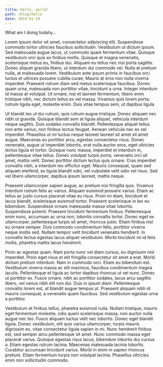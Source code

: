 ```yaml
---
title: Hello, world!
path: /blog/hello
date: 2019-01-29
---
```


What am I doing todahy...

Lorem ipsum dolor sit amet, consectetur adipiscing elit. Suspendisse commodo tortor ultricies faucibus sollicitudin. Vestibulum ut dictum ipsum. Sed malesuada augue lacus, ut commodo quam fermentum vitae. Quisque vestibulum orci quis ex finibus mollis. Quisque et magna venenatis, scelerisque metus eu, finibus dui. Aliquam eu tellus nec nisi porta sagittis. Donec aliquet gravida libero, ut interdum dui commodo vel. Nulla at pretium nulla, at malesuada lorem. Vestibulum ante ipsum primis in faucibus orci luctus et ultrices posuere cubilia curae; Mauris at eros non nulla viverra imperdiet. Praesent rutrum diam sed metus scelerisque faucibus. Donec quam urna, malesuada non porttitor vitae, tincidunt a urna. Integer interdum id massa at volutpat. Ut ornare, nisi et laoreet fermentum, libero enim tristique nibh, nec dictum tellus ex vel massa. Vivamus quis lorem porta, rutrum ligula eget, molestie enim. Duis vitae tempus sem, ut dapibus ligula.

Ut blandit leo ut dui rutrum, quis rutrum augue tristique. Donec aliquam nec nibh ut gravida. Quisque blandit sem at ligula aliquet, vehicula interdum neque sagittis. Duis sodales convallis blandit. Pellentesque aliquet tellus non ante varius, non finibus lectus feugiat. Aenean vehicula nec ex vel imperdiet. Phasellus ut mi luctus neque laoreet laoreet sit amet sit amet augue. Maecenas eu porttitor arcu, egestas consectetur risus. Donec venenatis, augue ut imperdiet lobortis, erat nulla auctor eros, eget ultricies lectus ligula et tortor. Quisque nunc massa, imperdiet et interdum in, pellentesque vitae tellus. Donec volutpat turpis porta, venenatis orci sit amet, mattis velit. Donec porttitor dictum lectus quis ornare. Cras imperdiet convallis nibh, a interdum leo efficitur eget. Mauris consequat, quam sed aliquam eleifend, ex ligula blandit odio, vel vulputate velit odio vel risus. Sed vel libero ullamcorper, dapibus ipsum laoreet, mattis neque.

Praesent ullamcorper sapien augue, ac pretium nisi fringilla quis. Vivamus interdum rutrum felis ac varius. Aliquam euismod posuere varius. Etiam ac tellus ac justo cursus placerat vitae eu risus. Proin mi diam, tincidunt et lacus blandit, scelerisque euismod tortor. Praesent scelerisque in leo eu bibendum. Suspendisse ornare malesuada massa vitae lobortis. Suspendisse potenti. Praesent tincidunt fermentum finibus. Pellentesque enim nunc, accumsan ac urna non, lobortis convallis tortor. Donec eget ex ullamcorper, pellentesque turpis sit amet, rhoncus justo. Etiam finibus nisl eu ornare semper. Duis commodo condimentum felis, porttitor viverra neque mollis sed. Nullam tempor velit tincidunt venenatis hendrerit. In convallis lectus egestas lacus aliquet vestibulum. Morbi tincidunt mi id felis mollis, pharetra mattis lacus hendrerit.

Proin ac egestas quam. Nam porta nunc vel diam cursus, eu dignissim nisl imperdiet. Proin eget risus et elit fringilla consectetur sit amet a erat. Morbi dictum pretium interdum. Nam in commodo orci. Etiam eu bibendum est. Vestibulum viverra massa ac elit maximus, faucibus condimentum magna iaculis. Pellentesque et ligula ac tortor dapibus rhoncus ut vel nunc. Donec ut porttitor ex. Fusce ornare, nibh ac porttitor sodales, lacus arcu sagittis libero, vel varius nibh elit non dui. Duis in ipsum diam. Pellentesque convallis lorem est, at blandit augue tempus ut. Praesent aliquam nibh id mauris consequat, a venenatis quam faucibus. Sed vestibulum egestas urna a porttitor.

Vestibulum et finibus tellus, pharetra euismod nulla. Nullam tristique, mauris eget fermentum molestie, odio quam scelerisque massa, non auctor nulla augue nec leo. Fusce aliquam luctus velit nec lobortis. Donec eget blandit ligula. Donec vestibulum, elit quis varius ullamcorper, turpis mauris dignissim ex, vitae consectetur ligula sapien in mi. Nunc hendrerit finibus est, sed semper arcu pellentesque sit amet. Nunc commodo massa eget placerat varius. Quisque egestas risus lacus, bibendum lobortis dui cursus a. Etiam egestas rutrum lacinia. Maecenas malesuada lacinia lobortis. Curabitur accumsan tincidunt varius. Morbi in enim in sapien rhoncus pretium. Etiam fermentum turpis non volutpat lacinia. Phasellus ultricies enim non sollicitudin commodo.